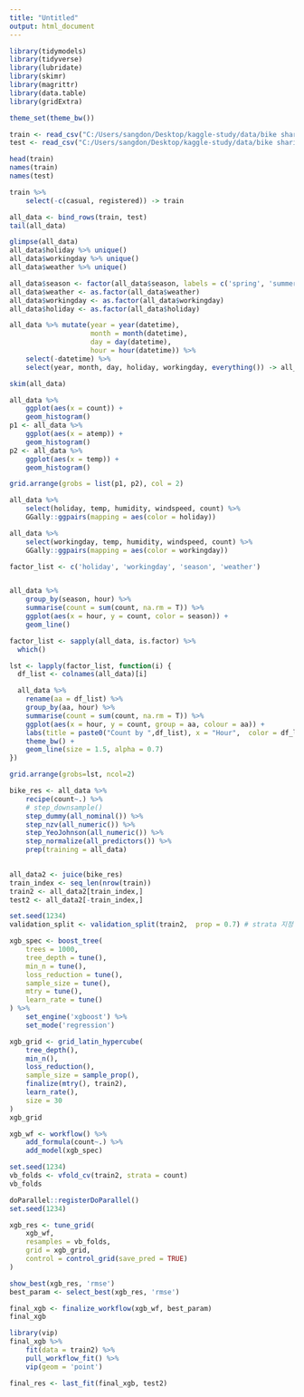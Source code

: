 ```yaml
---
title: "Untitled"
output: html_document
---
```


```r
library(tidymodels)
library(tidyverse)
library(lubridate)
library(skimr)
library(magrittr)
library(data.table)
library(gridExtra)

theme_set(theme_bw())
```

```r
train <- read_csv("C:/Users/sangdon/Desktop/kaggle-study/data/bike sharing/train.csv")
test <- read_csv("C:/Users/sangdon/Desktop/kaggle-study/data/bike sharing/test.csv")
```

```r
head(train)
names(train)
names(test)
```

```r
train %>% 
    select(-c(casual, registered)) -> train
```

```r
all_data <- bind_rows(train, test)
tail(all_data)

glimpse(all_data)
all_data$holiday %>% unique()
all_data$workingday %>% unique()
all_data$weather %>% unique()

all_data$season <- factor(all_data$season, labels = c('spring', 'summer', 'fall', 'winter'))
all_data$weather <- as.factor(all_data$weather)
all_data$workingday <- as.factor(all_data$workingday)
all_data$holiday <- as.factor(all_data$holiday)

all_data %>% mutate(year = year(datetime), 
                    month = month(datetime), 
                    day = day(datetime), 
                    hour = hour(datetime)) %>% 
    select(-datetime) %>% 
    select(year, month, day, holiday, workingday, everything()) -> all_data

```


```r
skim(all_data)

```

```r

all_data %>% 
    ggplot(aes(x = count)) + 
    geom_histogram()
p1 <- all_data %>% 
    ggplot(aes(x = atemp)) + 
    geom_histogram()
p2 <- all_data %>% 
    ggplot(aes(x = temp)) + 
    geom_histogram()

grid.arrange(grobs = list(p1, p2), col = 2)

all_data %>% 
    select(holiday, temp, humidity, windspeed, count) %>% 
    GGally::ggpairs(mapping = aes(color = holiday))

all_data %>% 
    select(workingday, temp, humidity, windspeed, count) %>% 
    GGally::ggpairs(mapping = aes(color = workingday))
```
```r
factor_list <- c('holiday', 'workingday', 'season', 'weather')


all_data %>% 
    group_by(season, hour) %>% 
    summarise(count = sum(count, na.rm = T)) %>% 
    ggplot(aes(x = hour, y = count, color = season)) +
    geom_line()

factor_list <- sapply(all_data, is.factor) %>%
  which()

lst <- lapply(factor_list, function(i) {
  df_list <- colnames(all_data)[i]

  all_data %>%
    rename(aa = df_list) %>%
    group_by(aa, hour) %>%
    summarise(count = sum(count, na.rm = T)) %>%
    ggplot(aes(x = hour, y = count, group = aa, colour = aa)) +
    labs(title = paste0("Count by ",df_list), x = "Hour",  color = df_list) +
    theme_bw() +
    geom_line(size = 1.5, alpha = 0.7)
})

grid.arrange(grobs=lst, ncol=2)


```

```r
bike_res <- all_data %>% 
    recipe(count~.) %>% 
    # step_downsample()
    step_dummy(all_nominal()) %>% 
    step_nzv(all_numeric()) %>% 
    step_YeoJohnson(all_numeric()) %>%
    step_normalize(all_predictors()) %>% 
    prep(training = all_data)
    
```

```r
all_data2 <- juice(bike_res)
train_index <- seq_len(nrow(train))
train2 <- all_data2[train_index,]
test2 <- all_data2[-train_index,]


```

```r
set.seed(1234)
validation_split <- validation_split(train2,  prop = 0.7) # strata 지정 이유. holiday 사라짐 

```


```r
xgb_spec <- boost_tree(
    trees = 1000, 
    tree_depth = tune(),
    min_n = tune(), 
    loss_reduction = tune(), 
    sample_size = tune(),
    mtry = tune(), 
    learn_rate = tune()
) %>% 
    set_engine('xgboost') %>% 
    set_mode('regression')
```

```r
xgb_grid <- grid_latin_hypercube(
    tree_depth(), 
    min_n(), 
    loss_reduction(), 
    sample_size = sample_prop(), 
    finalize(mtry(), train2), 
    learn_rate(), 
    size = 30
)
xgb_grid
```
```r
xgb_wf <- workflow() %>% 
    add_formula(count~.) %>% 
    add_model(xgb_spec)

```

```r
set.seed(1234)
vb_folds <- vfold_cv(train2, strata = count)
vb_folds
```
```r
doParallel::registerDoParallel()
set.seed(1234)

xgb_res <- tune_grid(
    xgb_wf, 
    resamples = vb_folds,
    grid = xgb_grid, 
    control = control_grid(save_pred = TRUE)
)

show_best(xgb_res, 'rmse')
best_param <- select_best(xgb_res, 'rmse')

final_xgb <- finalize_workflow(xgb_wf, best_param)
final_xgb

```


```r
library(vip)
final_xgb %>% 
    fit(data = train2) %>% 
    pull_workflow_fit() %>% 
    vip(geom = 'point')

```

```r
final_res <- last_fit(final_xgb, test2)
```
